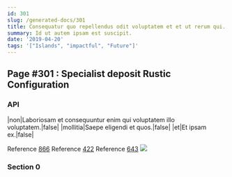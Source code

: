 ```yaml
---
id: 301
slug: /generated-docs/301
title: Consequatur quo repellendus odit voluptatem et et ut rerum qui.
summary: Id ut autem ipsam est suscipit.
date: '2019-04-20'
tags: '["Islands", "impactful", "Future"]'
---
```



## Page #301 : Specialist deposit Rustic Configuration
### API

|non|Laboriosam et consequuntur enim qui voluptatem illo voluptatem.|false|
|mollitia|Saepe eligendi et quos.|false|
|et|Et ipsam ex.|false|

Reference [866](/generated-docs/866)
Reference [422](/generated-docs/422)
Reference [643](/generated-docs/643)
![](/assets/cats-4.jpg)



### Section 0

